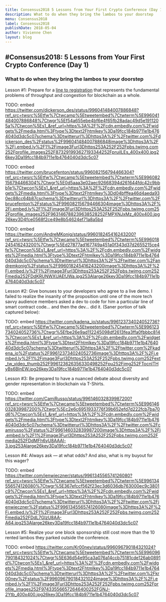 ```yaml
---
title: Consensus2018 5 Lessons from Your First Crypto Conference (Day 1)
description: What to do when they bring the lambos to your doorstep
menu: Consensus2018
label: Consensus2018
publishDate: 2018-05-04
author: Vivienne Chen
layout: blog
---
```


## #Consensus2018: 5 Lessons from Your First Crypto Conference (Day 1)

### What to do when they bring the lambos to your doorstep

Lesson #1: Prepare for a [line to registration](https://twitter.com/mdudas/status/996070779434528769) that represents
the fundamental problems of throughput and congestion for blockchain as a whole.

TODO: embed
https://twitter.com/dickerson_des/status/996041484007886848?ref_src=twsrc%5Etfw%7Ctwcamp%5Etweetembed%7Ctwterm%5E996041484007886848%7Ctwgr%5Ef54a655ebe4bf6e4f65fb28adac49d5e1911205a%7Ctwcon%5Es1_&ref_url=https%3A%2F%2Fcdn.embedly.com%2Fwidgets%2Fmedia.html%3Ftype%3Dtext2Fhtmlkey%3Da19fcc184b9711e1b4764040d3dc5c07schema%3Dtwitterurl%3Dhttps3A%2F%2Ftwitter.com%2Fdickerson_des%2Fstatus%2F996041484007886848image%3Dhttps3A%2F%2Fi.embed.ly%2F1%2Fimage3Furl3Dhttps253A252F252Fpbs.twimg.com252Fprofile_images252F873291993627193344252FpruiILEs_400x400.jpg26key3Da19fcc184b9711e1b4764040d3dc5c07

TODO: embed
https://twitter.com/brucefenton/status/996082156794466304?ref_src=twsrc%5Etfw%7Ctwcamp%5Etweetembed%7Ctwterm%5E996082156794466304%7Ctwgr%5E0d5aaa3e02aec92668394d261644fdc42c9bbb1e%7Ctwcon%5Es1_&ref_url=https%3A%2F%2Fcdn.embedly.com%2Fwidgets%2Fmedia.html%3Ftype%3Dtext2Fhtmlkey%3Dd04bfffea46d4aeda930ec88cc64b87cschema%3Dtwitterurl%3Dhttps3A%2F%2Ftwitter.com%2Fbrucefenton%2Fstatus%2F996082156794466304image%3Dhttps3A%2F%2Fi.embed.ly%2F1%2Fimage3Furl3Dhttps253A252F252Fpbs.twimg.com252Fprofile_images252F963146788239638528252FMPXNJxMz_400x400.jpg26key3D4fce0568f2ce49e8b54624ef71a8a5bd

TODO: embed
https://twitter.com/AndreMKonig/status/996018245416243200?ref_src=twsrc%5Etfw%7Ctwcamp%5Etweetembed%7Ctwterm%5E996018245416243200%7Ctwgr%5Ed27877ad167749a451a0f343d37d2655215ce4fe%7Ctwcon%5Es1_&ref_url=https%3A%2F%2Fcdn.embedly.com%2Fwidgets%2Fmedia.html%3Ftype%3Dtext2Fhtmlkey%3Da19fcc184b9711e1b4764040d3dc5c07schema%3Dtwitterurl%3Dhttps3A%2F%2Ftwitter.com%2Fandremkonig%2Fstatus%2F996018245416243200image%3Dhttps3A%2F%2Fi.embed.ly%2F1%2Fimage3Furl3Dhttps253A252F252Fpbs.twimg.com252Fmedia252FDdKRUNWXUAEfJWa.jpg253Alarge26key3Da19fcc184b9711e1b4764040d3dc5c07

Lesson #2: Give bonuses to your developers who agree to a live demo. I failed to realize the insanity of the proposition
until one of the more tech savvy audience members asked a dev to code for him a particular line of smart contract code…
and then the dev… did it. (Saner portion of talk captured below):

TODO: embed
https://twitter.com/kadena_io/status/996123734024052736?ref_src=twsrc%5Etfw%7Ctwcamp%5Etweetembed%7Ctwterm%5E996123734024052736%7Ctwgr%5Efbe26e9ad112245098df2613fea3ffa0fbbbc814%7Ctwcon%5Es1_&ref_url=https%3A%2F%2Fcdn.embedly.com%2Fwidgets%2Fmedia.html%3Ftype%3Dtext2Fhtmlkey%3Da19fcc184b9711e1b4764040d3dc5c07schema%3Dtwitterurl%3Dhttps3A%2F%2Ftwitter.com%2Fkadena_io%2Fstatus%2F996123734024052736image%3Dhttps3A%2F%2Fi.embed.ly%2F1%2Fimage3Furl3Dhttps253A252F252Fpbs.twimg.com252Fext_tw_video_thumb252F996123626356330498252Fpu252Fimg252FTocnITHyBs6BInEW.jpg26key3Da19fcc184b9711e1b4764040d3dc5c07

Lesson #3: Be prepared to have a nuanced debate about diversity and gender representation in blockchain via T-Shirts.

TODO: embed
https://twitter.com/CamiRusso/status/996146032839987200?ref_src=twsrc%5Etfw%7Ctwcamp%5Etweetembed%7Ctwterm%5E996146032839987200%7Ctwgr%5Ec2e6c6951933776f39b652efd7d222fcb7ba70d6%7Ctwcon%5Es1_&ref_url=https%3A%2F%2Fcdn.embedly.com%2Fwidgets%2Fmedia.html%3Ftype%3Dtext2Fhtmlkey%3Da19fcc184b9711e1b4764040d3dc5c07schema%3Dtwitterurl%3Dhttps3A%2F%2Ftwitter.com%2Fcamirusso%2Fstatus%2F996146032839987200image%3Dhttps3A%2F%2Fi.embed.ly%2F1%2Fimage3Furl3Dhttps253A252F252Fpbs.twimg.com252Fmedia252FDdMFh6yU8AAAl-3.jpg253Alarge26key3Da19fcc184b9711e1b4764040d3dc5c07

Lesson #4: Always ask — at what odds? And also, what is my buyout for this wager?

TODO: embed
https://twitter.com/jenwieczner/status/996134556574126080?ref_src=twsrc%5Etfw%7Ctwcamp%5Etweetembed%7Ctwterm%5E996134556574126080%7Ctwgr%5E367efccf562f23ec3d6036db763000ec9c3801c9%7Ctwcon%5Es1_&ref_url=https%3A%2F%2Fcdn.embedly.com%2Fwidgets%2Fmedia.html%3Ftype%3Dtext2Fhtmlkey%3Da19fcc184b9711e1b4764040d3dc5c07schema%3Dtwitterurl%3Dhttps3A%2F%2Ftwitter.com%2Fjenwieczner%2Fstatus%2F996134556574126080image%3Dhttps3A%2F%2Fi.embed.ly%2F1%2Fimage3Furl3Dhttps253A252F252Fpbs.twimg.com252Fmedia252FDdL7GIzU8AA-A64.jpg253Alarge26key3Da19fcc184b9711e1b4764040d3dc5c07

Lesson #5: Realize your one block sponsorship still cost more than the 10 rented lambos they parked outside the
conference.

TODO: embed
https://twitter.com/Kr00ney/status/996096790184321024?ref_src=twsrc%5Etfw%7Ctwcamp%5Etweetembed%7Ctwterm%5E996096790184321024%7Ctwgr%5E636d54e95ca3a076a14ccb75181cde126ab0891d%7Ctwcon%5Es1_&ref_url=https%3A%2F%2Fcdn.embedly.com%2Fwidgets%2Fmedia.html%3Ftype%3Dtext2Fhtmlkey%3Da19fcc184b9711e1b4764040d3dc5c07schema%3Dtwitterurl%3Dhttps3A%2F%2Ftwitter.com%2Fkr00ney%2Fstatus%2F996096790184321024image%3Dhttps3A%2F%2Fi.embed.ly%2F1%2Fimage3Furl3Dhttps253A252F252Fpbs.twimg.com252Fprofile_images252F974335566572646400252FGNJ-2Ytb_400x400.jpg26key3Da19fcc184b9711e1b4764040d3dc5c07
